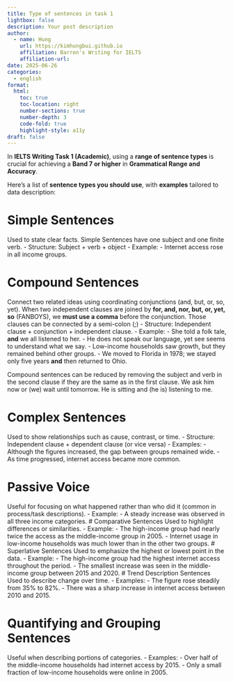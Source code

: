 ```yaml
---
title: Type of sentences in task 1
lightbox: false
description: Your post description
author:
  - name: Hung
    url: https://kimhungbui.github.io
    affiliation: Barron's Writing for IELTS
    affiliation-url: 
date: 2025-06-26
categories:
  - english
format:
  html:
    toc: true
    toc-location: right
    number-sections: true
    number-depth: 3
    code-fold: true
    highlight-style: a11y
draft: false
---
```

In **IELTS Writing Task 1 (Academic)**, using a **range of sentence types** is crucial for achieving a **Band 7 or higher** in **Grammatical Range and Accuracy**.

Here's a list of **sentence types you should use**, with **examples** tailored to data description:

# Simple Sentences
Used to state clear facts. 
Simple Sentences have one subject and one finite verb.
- Structure: Subject + verb + object
- Example:
	- Internet access rose in all income groups.

# Compound Sentences
Connect two related ideas using coordinating conjunctions (and, but, or, so, yet).
When two independent clauses are joined by __for, and, nor, but, or, yet, so__ (FANBOYS), we __must use a comma__ before the conjunction. Those clauses can be connected by a semi-colon (;)
- Structure: Independent clause + conjunction + independent clause.
- Example:
	- She told a folk tale, __and__ we all listened to her.
	- He does not speak our language, yet see seems to understand what we say.
	- Low-income households saw growth, but they remained behind other groups.
	- We moved to Florida in 1978; we stayed only five years __and__ then returned to Ohio.

Compound sentences can be reduced by removing the subject and verb in the second clause if they are the same as in the first clause.
	 We ask him now or (we) wait until tomorrow.
	 He is sitting and (he is) listening to me.

# Complex Sentences
Used to show relationships such as cause, contrast, or time.
- Structure: Independent clause + dependent clause (or vice versa)
- Examples:
	- Although the figures increased, the gap between groups remained wide.
	- As time progressed, internet access became more common.

# Passive Voice
Useful for focusing on what happened rather than who did it (common in process/task descriptions).
- Example:
	- A steady increase was observed in all three income categories.
# Comparative Sentences
Used to highlight differences or similarities.
- Example:
	- The high-income group had nearly twice the access as the middle-income group in 2005.
	- Internet usage in low-income households was much lower than in the other two groups.
# Superlative Sentences
Used to emphasize the highest or lowest point in the data.
- Example:
	- The high-income group had the highest internet access throughout the period.
	- The smallest increase was seen in the middle-income group between 2015 and 2020.
# Trend Description Sentences
Used to describe change over time.
- Examples:
	- The figure rose steadily from 35% to 82%.
	- There was a sharp increase in internet access between 2010 and 2015.

# Quantifying and Grouping Sentences
Useful when describing portions of categories.
- Examples:
	- Over half of the middle-income households had internet access by 2015.
	- Only a small fraction of low-income households were online in 2005.